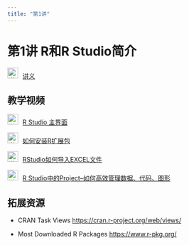 ```yaml
---
title: "第1讲"
---
```


# 第1讲 R和R Studio简介

<img src="img/teacher.png" alt="讲义" style="width: 24px; height: 24px;margin-right: 10px">[讲义](https://lizongzhang.github.io/stat/rintro.html){target="_blank"}

## 教学视频

<img src="img/video.png" alt="讲义" style="width: 24px; height: 24px;margin-right: 10px">[R Studio 主界面](https://www.bilibili.com/video/BV1NP4y1A7ow/)

<img src="img/video.png" alt="讲义" style="width: 24px; height: 24px;margin-right: 10px">[如何安装R扩展包](https://www.bilibili.com/video/BV12u411D7uP/)

<img src="img/video.png" alt="讲义" style="width: 24px; height: 24px;margin-right: 10px">[RStudio如何导入EXCEL文件](https://www.bilibili.com/video/BV1gi4y1m7pD/) 

<img src="img/video.png" alt="讲义" style="width: 24px; height: 24px;margin-right: 10px">[R Studio中的Project--如何高效管理数据、代码、图形](https://www.bilibili.com/video/BV1ZB4y127oJ/)  

## 拓展资源


-   CRAN Task Views <https://cran.r-project.org/web/views/>

-   Most Downloaded R Packages <https://www.r-pkg.org/>
